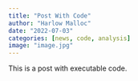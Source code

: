 ```yaml
---
title: "Post With Code"
author: "Harlow Malloc"
date: "2022-07-03"
categories: [news, code, analysis]
image: "image.jpg"
---
```


This is a post with executable code.
